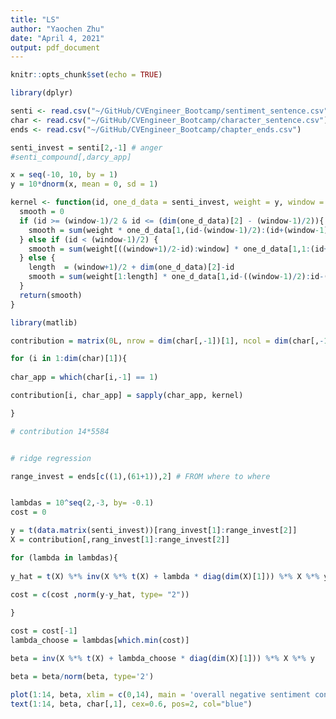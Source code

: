 ```yaml
---
title: "LS"
author: "Yaochen Zhu"
date: "April 4, 2021"
output: pdf_document
---
```


```r
knitr::opts_chunk$set(echo = TRUE)
```

```r
library(dplyr)
```


```r
senti <- read.csv("~/GitHub/CVEngineer_Bootcamp/sentiment_sentence.csv")
char <- read.csv("~/GitHub/CVEngineer_Bootcamp/character_sentence.csv")
ends <- read.csv("~/GitHub/CVEngineer_Bootcamp/chapter_ends.csv")
```


```r
senti_invest = senti[2,-1] # anger
#senti_compound[,darcy_app]
```

```r
x = seq(-10, 10, by = 1)
y = 10*dnorm(x, mean = 0, sd = 1)

kernel <- function(id, one_d_data = senti_invest, weight = y, window = 21){
  smooth = 0
  if (id >= (window-1)/2 & id <= (dim(one_d_data)[2] - (window-1)/2)){
    smooth = sum(weight * one_d_data[1,(id-(window-1)/2):(id+(window-1)/2)])
  } else if (id < (window-1)/2) {
    smooth = sum(weight[((window+1)/2-id):window] * one_d_data[1,1:(id+(window-1)/2)])
  } else {
    length  = (window+1)/2 + dim(one_d_data)[2]-id
    smooth = sum(weight[1:length] * one_d_data[1,id-((window-1)/2):id-((window-1)/2)+length-1])
  }
  return(smooth)
}

```


```r
library(matlib)

contribution = matrix(0L, nrow = dim(char[,-1])[1], ncol = dim(char[,-1])[2])

for (i in 1:dim(char)[1]){
  
char_app = which(char[i,-1] == 1)

contribution[i, char_app] = sapply(char_app, kernel)

}

# contribution 14*5584


# ridge regression

range_invest = ends[c((1),(61+1)),2] # FROM where to where


lambdas = 10^seq(2,-3, by= -0.1)
cost = 0

y = t(data.matrix(senti_invest))[rang_invest[1]:range_invest[2]]
X = contribution[,rang_invest[1]:range_invest[2]]

for (lambda in lambdas){
  
y_hat = t(X) %*% inv(X %*% t(X) + lambda * diag(dim(X)[1])) %*% X %*% y

cost = c(cost ,norm(y-y_hat, type= "2"))
  
}

cost = cost[-1]
lambda_choose = lambdas[which.min(cost)]

beta = inv(X %*% t(X) + lambda_choose * diag(dim(X)[1])) %*% X %*% y

beta = beta/norm(beta, type='2')

plot(1:14, beta, xlim = c(0,14), main = 'overall negative sentiment contribution')
text(1:14, beta, char[,1], cex=0.6, pos=2, col="blue")
```

